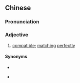{{also|登对}}
==Chinese==
{{zh-forms|s=登对}}

===Pronunciation===
{{zh-pron
|m=dēngduì
|c=dang1 deoi3
|h=pfs=tên-tui
|cat=a
}}

===Adjective===
{{zh-adj}}

# [[compatible]]; [[match]]ing [[perfectly]]

====Synonyms====
* {{zh-l|匹配}}
* {{qualifier|Min Nan}} {{zh-l|四配|sù-phòe, sù-phè}}